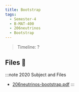 ```yaml
---
title: Bootstrap
tags:
  - Semester-4
  - B-MAT-400
  - 206neutrinos
  - Bootstrap
---
```

> Timeline: ?


## Files 📂

:::note 2020 Subject and Files
- [206neutrinos-bootstrap.pdf](https://github.com/Studio-17/Epitech-Subjects/raw/main/Semester-4/B-MAT-400/206neutrinos/Bootstrap/206neutrinos-bootstrap.pdf)
:::

